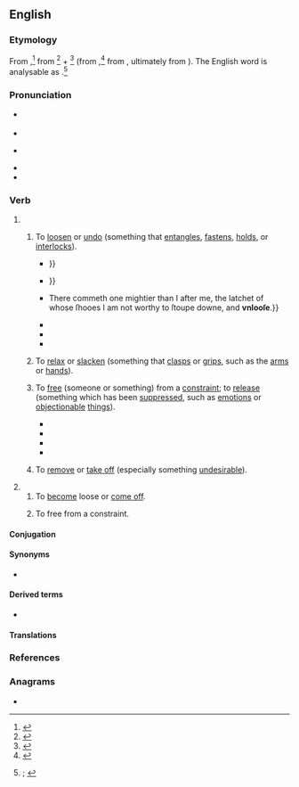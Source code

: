 ==English==
{{was wotd|2021|September|25}}

===Etymology===
{{root|en|ine-pro|*h₂ent-|*lewH-}}
From {{inh|en|enm|unlosen|t=to loosen, untie; to uncover, unwrap; to extend; to free, liberate, release; to disengage; to detach oneself; to make (someone) weak; to abolish; to destroy}}{{nb...|onlosin, unlos, unlose, unlous, unlouse|otherforms=1}},<ref>{{R:MED Online|entry=unlọ̄sen|pos=v|id=MED49145}}</ref> from {{m|enm|un-|pos=intensifying {{glossary|prefix}}}}<ref>{{R:MED Online|entry=un-|pos=''pref.''(2)|noformat=1|id=MED47722}}</ref> + {{m|enm|losen|t=to free, let loose, release; to loosen, untie; to come undone or unfastened; to open; to relax; to remove; to melt; to resolve; to break up, disintegrate; to detach, disengage; to destroy; to say, tell; to absolve of sin}}<ref>{{R:MED Online|entry=lọ̄sen|pos=''v.''(3)|noformat=1|id=MED26123}}</ref> (from {{m|enm|los|t=free; loose, untied; exempt; absolved of sin; inattentive, undisciplined; of the tongue: lacking restraint, unbridled; limp, weak; wavering}},<ref>{{R:MED Online|entry=lọ̄s|pos=adj|id=MED26114}}</ref> from {{der|en|non|lauss|t=loose}}, ultimately from {{der|en|ine-pro|*lewH-|t=to separate; to set free; to untie}}). The English word is analysable as {{prefix|en|un|pos1=intensifying prefix|loose}}.<ref>{{R:OED Online|pos=v|id=215221|date=June 2021|nodot=1}}; {{R:Lexico|pos=v}}</ref>

===Pronunciation===
* {{a|RP}} {{IPA|en|/(ˌ)ʌnˈluːs/}}
* {{audio|en|LL-Q1860 (eng)-Vealhurl-unloose.wav|Audio (Southern England)}}
* {{a|GA}} {{IPA|en|/ˌʌnˈlus/|/ˌən-/}}
* {{rhymes|en|uːs}}
* {{hyphenation|en|un|loose}}

===Verb===
{{en-verb}}

# {{lb|en|transitive}}
## {{lb|en|also|figuratively}} To [[loosen]] or [[undo#Verb|undo]] (something that [[entangle]]s, [[fasten]]s, [[hold#Verb|holds]], or [[interlock]]s).
##: {{synonyms|en|disengage|loose|unfasten|untie}}
##* {{RQ:Shakespeare Henry 5|act=I|scene=i|page=70|column=1|passage=Turne him to any Cauſe of Pollicy, / The Gordian Knot of it he will '''vnlooſe''', / Familiar as his Garter: {{...}}}}
##* {{RQ:Shakespeare Lear|act=II|scene=ii|page=292|column=1|passage=[S]uch ſmiling rogues as theſe, / Like Rats oft bite the holy cords a twaine, / Which are [[too|t']] intrince, [[to|t']] '''vnlooſe''': {{...}}}}
##* {{RQ:King James Version|Mark|1|7|page=1256|column=2|passage={{...}} There commeth one mightier than I after me, the latchet of whose ſhooes I am not worthy to ſtoupe downe, and '''vnlooſe'''.}}
##* {{RQ:Sterne Tristram Shandy|volume=V|chapter=III|page=34|passage=Death opens the gate of fame, and ſhuts the gate of envy after it,—it '''unlooſes''' the chain of the captive, and puts the bondſman’s taſk into another man's hands.}}
##* {{RQ:Harte Sand Hill|chapter=II|page=64|passage=Forgetting his disgust, Brice tore away the shirt and '''unloosed''' the belt. It was saturated with water like the rest of the clothing, but its pocket seemed heavy and distended. In another instant he had opened it, and discovered the envelope containing the packet of greenbacks, its seal still inviolate and unbroken. It was the stolen treasure!}}
##* {{quote-journal|en|author=Cecil J. Allen|title=Locomotive Running Past and Present|magazine=[[w:Modern Railways|Trains Illustrated]]|location=London|publisher={{w|Ian Allan Publishing}}|month=April|year=1960|page=209|issn=0141-9935|oclc=35845948|passage=[T]here was plenty of opportunity to modernise in the years up to 1939, but since then the Second World War and its aftermath of expenditure rigidly controlled by Government held up any progress until at last the purse-strings were '''unloosed''' five years ago. But an enormous amount of leeway needs to be made up.}}
## {{lb|en|also figuratively}} To [[relax]] or [[slacken]] (something that [[clasp#Verb|clasps]] or [[grip#Verb|grips]], such as the [[arm#Noun|arms]] or [[hand#Noun|hands]]).
##: {{synonyms|en|let go|unclasp}}
## To [[free#Verb|free]] (someone or something) from a [[constraint]]; {{lb|en|figuratively}} to [[release#Verb|release]] (something which has been [[suppress]]ed, such as [[emotion]]s or [[objectionable]] [[thing]]s).
##: {{synonyms|en|liberate|set free|unleash|vent}}
##* {{RQ:Shakespeare Henry 6-2|act=V|scene=1|page=144|column=1|passage=Then Yorke '''vnlooſe''' thy long impriſoned thoughts, / And let thy tongue be equall with thy heart.}}
##* {{RQ:Dryden Metamorphoses|book=IV|section=The Story of Pyramus and Thisbe|page=109|passage=Thus did the melancholy Tale conclude, / And a ſhort, ſilent Interval ensu'd. / The next in Birth '''unlooſ'd''' her artful Tongue, / And drew attentive all the Siſter-Throng.}}
##* {{quote-book|en|author=N[athaniel] P[arker] Willis|authorlink=Nathaniel Parker Willis|chapter=Extract from a Poem Delivered at the Departure of the Senior Class of Yale College, in 1826|title=Sketches|location=Boston, Mass.|publisher=[[w:Samuel Griswold Goodrich|S[amuel] G[riswold] Goodrich]],{{nb...|141, Washington St.}}|year=1827|page=92|pageurl=https://archive.org/details/sketchesnp00willrich/page/n98/mode/1up|oclc=60933720|passage=Press on! for it is godlike to '''unloose''' / The spirit, and forget yourself in thought; / Bending a pinion for the deeper sky, / And in the very fetters of your flesh, / Mating with the pure essences of heaven!}}
##* {{RQ:Baldwin Mountain|year=1970|page=216|passage=He would weep again, his heart insisted, for now his weeping had begun; he would rage again, said the shifting air, for the lions of rage had been '''unloosed'''; he would be in darkness again, in fire again, now that he had seen the fire and the darkness.}}
## {{lb|en|archaic}} To [[remove#Verb|remove]] or [[take off]] (especially something [[undesirable]]).
##: {{synonyms|en|detach}}
# {{lb|en|intransitive}}
## To [[become]] loose or [[come off]].
##: {{synonyms|en|detach}}
## {{lb|en|also|figuratively}} To free from a constraint.

====Conjugation====
{{en-conj-simple|stem=unloos}}

====Synonyms====
* {{l|en|unloosen}}

====Derived terms====
* {{l|en|unlooser}}

====Translations====
{{trans-top|to loosen or undo (something that entangles, fastens, holds, or interlocks)}}
{{trans-mid}}
{{trans-bottom}}

{{trans-top|to relax or slacken (something that clasps or grips, such as the arms or hands)}}
{{trans-mid}}
{{trans-bottom}}

{{trans-top|to free (someone or something) from a constraint}}
{{trans-mid}}
{{trans-bottom}}

{{trans-top|to release (something which has been suppressed, such as emotions or objectionable things)}}
{{trans-mid}}
{{trans-bottom}}

{{trans-see|to become loose or come off|detach}}

{{trans-top|to free from a constraint}}
{{trans-mid}}
{{trans-bottom}}

===References===
<references/>

===Anagrams===
* {{anagrams|en|a=elnoosu|neo soul|neo-soul|oul ones|oul' ones}}